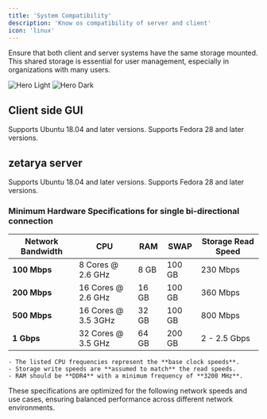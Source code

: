 ```yaml
---
title: 'System Compatibility'
description: 'Know os compatibility of server and client'
icon: 'linux'
---
```


<Note>
    Ensure that both client and server systems have the same storage mounted. This shared storage is essential for user management, especially in organizations with many users.
</Note>

<img
    className="block dark:hidden"
    src="/images/server-side-light.svg"
    alt="Hero Light"
/>
<img
    className="hidden dark:block"
    src="/images/server-side-dark.svg"
    alt="Hero Dark"
/>

## Client side GUI

<Tabs>
    <Tab title="Debian">
        Supports Ubuntu 18.04 and later versions.
    </Tab>
    <Tab title="Fedora/RHEL">
        Supports Fedora 28 and later versions.
    </Tab>

[//]: # (<Tab title="MacOS">)

[//]: # (    MacOS both intel and M chips.)

[//]: # (</Tab>)

[//]: # (<Tab title="Windows">)

[//]: # (    - x86_64)

[//]: # (    - arm64)

[//]: # (</Tab>)
</Tabs>

## zetarya server

<Tabs>
    <Tab title="Debian">
        Supports Ubuntu 18.04 and later versions.
    </Tab>
    <Tab title="Fedora/RHEL">
        Supports Fedora 28 and later versions.
    </Tab>
</Tabs>

### Minimum Hardware Specifications for single bi-directional connection

| Network Bandwidth   | CPU                        | RAM           | SWAP  | Storage Read Speed  |
| --------------- | -------------------------- | ------------- | ----- | ------------------- |
| **100 Mbps**    | 8 Cores @ 2.6 GHz    | 8 GB          | 100 GB| 230 Mbps            |
| **200 Mbps**    | 16 Cores @ 2.6 GHz     | 16 GB          | 100 GB| 360 Mbps            |
| **500 Mbps**    | 16 Cores @ 3.5 3GHz    | 32 GB         | 100 GB| 800 Mbps            |
| **1 Gbps**      | 32 Cores @ 3.5 GHz     | 64 GB         | 200 GB| 2 - 2.5 Gbps        |

<Info>

    - The listed CPU frequencies represent the **base clock speeds**.
    - Storage write speeds are **assumed to match** the read speeds.
    - RAM should be **DDR4** with a minimum frequency of **3200 MHz**.

</Info>


These specifications are optimized for the following network speeds and use cases, ensuring balanced performance across different network environments.


